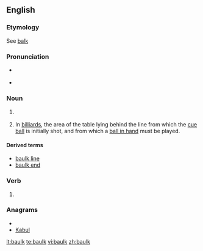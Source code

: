 ==English==
===Etymology===
See [[balk]]

===Pronunciation===
* {{a|UK}} {{IPA|/bɔːk/}}
* {{a|US}} {{IPA|/bɑk/}}
{{rfap|UK|UK}}

===Noun===
{{en-noun}}

# {{British}} {{alternative spelling of|[[balk]]}}
# {{UK}} In [[billiard]]s, the area of the table lying behind the line from which the [[cue ball]] is initially shot, and from which a [[ball in hand]] must be played.

====Derived terms====
*[[baulk line]]
*[[baulk end]]

===Verb===
{{en-verb}}

# {{British}} {{alternative spelling of|[[balk]]}}

===Anagrams===
* {{alphagram|abklu}}
* [[Kabul#English|Kabul]]


[[lt:baulk]]
[[te:baulk]]
[[vi:baulk]]
[[zh:baulk]]
